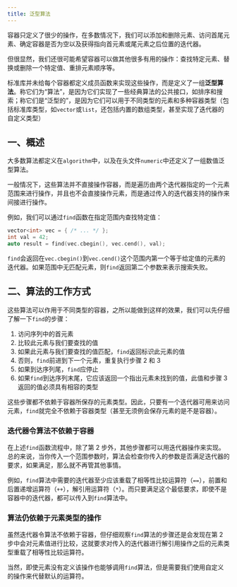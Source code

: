 ```yaml
---
title: 泛型算法
---
```


容器只定义了很少的操作，在多数情况下，我们可以添加和删除元素、访问首尾元素、确定容器是否为空以及获得指向首元素或尾元素之后位置的迭代器。

但很显然，我们还很可能希望容器可以做其他很多有用的操作：查找特定元素、替换或删除一个特定值、重排元素顺序等。

标准库并未给每个容器都定义成员函数来实现这些操作，而是定义了一组**泛型算法**。称它们为“算法”，是因为它们实现了一些经典算法的公共接口，如排序和搜索；称它们是“泛型的”，是因为它们可以用于不同类型的元素和多种容器类型（包括标准库类型，如`vector`或`list`，还包括内置的数组类型，甚至实现了迭代器的自定义类型）

## 一、概述

大多数算法都定义在`algorithm`中，以及在头文件`numeric`中还定义了一组数值泛型算法。

一般情况下，这些算法并不直接操作容器，而是遍历由两个迭代器指定的一个元素范围来进行操作，并且也不会直接操作元素，而是通过传入的迭代器支持的操作来间接进行操作。

例如，我们可以通过`find`函数在指定范围内查找特定值：

```cpp
vector<int> vec = { /* ... */ };
int val = 42;
auto result = find(vec.cbegin(), vec.cend(), val);
```

`find`会返回在`vec.cbegin()`到`vec.cend()`这个范围内第一个等于给定值的元素的迭代器。如果范围中无匹配元素，则`find`返回第二个参数来表示搜索失败。



## 二、算法的工作方式

这些算法可以作用于不同类型的容器，之所以能做到这样的效果，我们可以先仔细了解一下`find`的步骤：

1. 访问序列中的首元素
2. 比较此元素与我们要查找的值
3. 如果此元素与我们要查找的值匹配，`find`返回标识此元素的值
4. 否则，`find`前进到下一个元素，重复执行步骤 2 和 3
5. 如果到达序列尾，`find`应停止
6. 如果`find`到达序列末尾，它应该返回一个指出元素未找到的值，此值和步骤 3 返回的值必须具有相容的类型

这些步骤都不依赖于容器所保存的元素类型。因此，只要有一个迭代器可用来访问元素，`find`就完全不依赖于容器类型（甚至无须例会保存元素的是不是容器）。

### 迭代器令算法不依赖于容器

在上述`find`函数流程中，除了第 2 步外，其他步骤都可以用迭代器操作来实现。总的来说，当你传入一个范围参数时，算法会检查你传入的参数是否满足迭代器的要求，如果满足，那么就不再管其他事情。

例如，`find`算法中需要的迭代器至少应该重载了相等性比较运算符（`==`），前置和后置递增运算符（`++`），解引用运算符（`*`）。而只要满足这个最低要求，即使不是容器中的迭代器，都可以传入到`find`算法中。



### 算法仍依赖于元素类型的操作

虽然迭代器令算法不依赖于容器，但仔细观察`find`算法的步骤还是会发现在第 2 步中会对元素值进行比较，这就要求对传入的迭代器进行解引用操作之后的元素类型重载了相等性比较运算符。

当然，即使元素没有定义该操作也能够调用`find`算法，但是需要我们使用自定义的操作来代替默认的运算符。